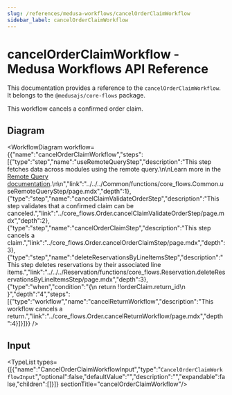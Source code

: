 ```yaml
---
slug: /references/medusa-workflows/cancelOrderClaimWorkflow
sidebar_label: cancelOrderClaimWorkflow
---
```



# cancelOrderClaimWorkflow - Medusa Workflows API Reference

This documentation provides a reference to the `cancelOrderClaimWorkflow`. It belongs to the `@medusajs/core-flows` package.

This workflow cancels a confirmed order claim.

## Diagram

<WorkflowDiagram workflow={{"name":"cancelOrderClaimWorkflow","steps":[{"type":"step","name":"useRemoteQueryStep","description":"This step fetches data across modules using the remote query.\n\nLearn more in the [Remote Query documentation](https://docs.medusajs.com/v2/advanced-development/modules/remote-query).\n\n","link":"../../../Common/functions/core_flows.Common.useRemoteQueryStep/page.mdx","depth":1},{"type":"step","name":"cancelClaimValidateOrderStep","description":"This step validates that a confirmed claim can be canceled.","link":"../core_flows.Order.cancelClaimValidateOrderStep/page.mdx","depth":2},{"type":"step","name":"cancelOrderClaimStep","description":"This step cancels a claim.","link":"../core_flows.Order.cancelOrderClaimStep/page.mdx","depth":3},{"type":"step","name":"deleteReservationsByLineItemsStep","description":"This step deletes reservations by their associated line items.","link":"../../../Reservation/functions/core_flows.Reservation.deleteReservationsByLineItemsStep/page.mdx","depth":3},{"type":"when","condition":"{\n      return !!orderClaim.return_id\n    }","depth":"4","steps":[{"type":"workflow","name":"cancelReturnWorkflow","description":"This workflow cancels a return.","link":"../core_flows.Order.cancelReturnWorkflow/page.mdx","depth":4}]}]}} />

## Input

<TypeList types={[{"name":"CancelOrderClaimWorkflowInput","type":"`CancelOrderClaimWorkflowInput`","optional":false,"defaultValue":"","description":"","expandable":false,"children":[]}]}  sectionTitle="cancelOrderClaimWorkflow"/>
